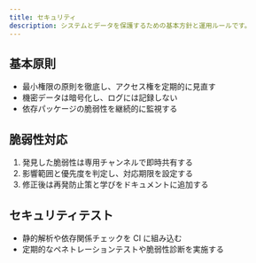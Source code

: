 ```yaml
---
title: セキュリティ
description: システムとデータを保護するための基本方針と運用ルールです。
---
```


## 基本原則

- 最小権限の原則を徹底し、アクセス権を定期的に見直す
- 機密データは暗号化し、ログには記録しない
- 依存パッケージの脆弱性を継続的に監視する

## 脆弱性対応

1. 発見した脆弱性は専用チャンネルで即時共有する
2. 影響範囲と優先度を判定し、対応期限を設定する
3. 修正後は再発防止策と学びをドキュメントに追加する

## セキュリティテスト

- 静的解析や依存関係チェックを CI に組み込む
- 定期的なペネトレーションテストや脆弱性診断を実施する
